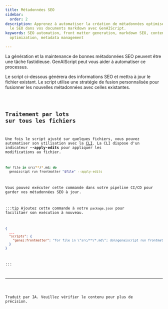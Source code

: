 ```yaml
---
title: Métadonnées SEO
sidebar:
  order: 2
description: Apprenez à automatiser la création de métadonnées optimisées pour
  le SEO dans vos documents markdown avec GenAIScript.
keywords: SEO automation, front matter generation, markdown SEO, content
  optimization, metadata management

---
```



La génération et la maintenance de bonnes métadonnées SEO peuvent être une tâche fastidieuse. GenAIScript peut vous aider à automatiser ce processus.

Le script ci-dessous générera des informations SEO et mettra à jour le fichier existant. Le script utilise une stratégie de fusion personnalisée pour fusionner les nouvelles métadonnées avec celles existantes.

<Code code={importedCode} wrap={true} lang="js" title="slides.genai.mjs" />

## Traitement par lots sur tous les fichiers

Une fois le script ajusté sur quelques fichiers, vous pouvez automatiser son utilisation avec la [CLI](/genaiscript/reference/cli). La CLI dispose d'un indicateur **--apply-edits** pour appliquer les modifications au fichier.

```sh
for file in src/**/*.md; do
  genaiscript run frontmatter "$file" --apply-edits
```

Vous pouvez exécuter cette commande dans votre pipeline CI/CD pour garder vos métadonnées SEO à jour.

:::tip
Ajoutez cette commande à votre `package.json` pour facilitaer son exécution à nouveau.

```json title="package.json"
{
  ...
  "scripts": {
    "genai:frontmatter": "for file in \"src/**/*.md\"; do\ngenaiscript run frontmatter \"$file\" --apply-edits\ndone",
  }
}
```
:::

<hr />

Traduit par IA. Veuillez vérifier le contenu pour plus de précision.
